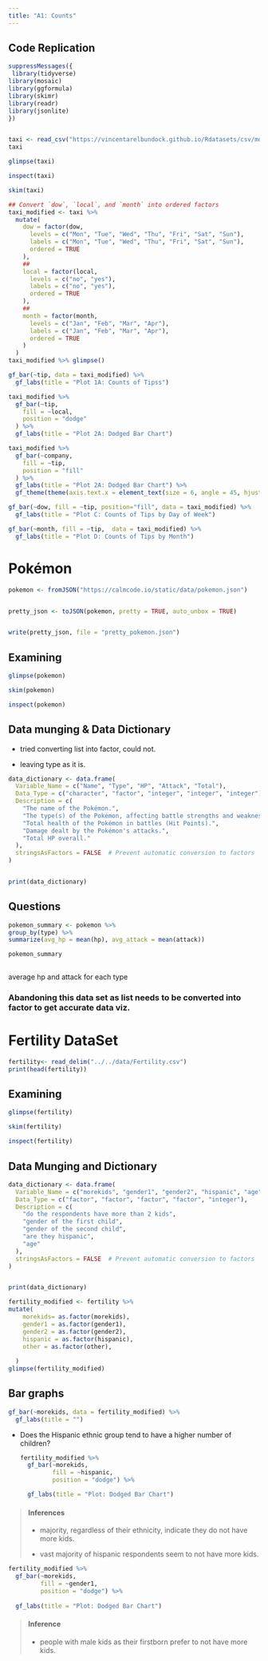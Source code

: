 ```yaml
---
title: "A1: Counts"
---
```


## Code Replication

```r
suppressMessages({
 library(tidyverse)
library(mosaic)
library(ggformula)
library(skimr)
library(readr)
library(jsonlite)
})
```

```         
```

```r
taxi <- read_csv("https://vincentarelbundock.github.io/Rdatasets/csv/modeldata/taxi.csv")
taxi
```

```r
glimpse(taxi)
```

```r
inspect(taxi)
```

```r
skim(taxi)
```

```r
## Convert `dow`, `local`, and `month` into ordered factors
taxi_modified <- taxi %>%
  mutate(
    dow = factor(dow,
      levels = c("Mon", "Tue", "Wed", "Thu", "Fri", "Sat", "Sun"),
      labels = c("Mon", "Tue", "Wed", "Thu", "Fri", "Sat", "Sun"),
      ordered = TRUE
    ),
    ##
    local = factor(local,
      levels = c("no", "yes"),
      labels = c("no", "yes"),
      ordered = TRUE
    ),
    ##
    month = factor(month,
      levels = c("Jan", "Feb", "Mar", "Apr"),
      labels = c("Jan", "Feb", "Mar", "Apr"),
      ordered = TRUE
    )
  )
taxi_modified %>% glimpse()
```

```r
gf_bar(~tip, data = taxi_modified) %>%
  gf_labs(title = "Plot 1A: Counts of Tipss")
```

```r
taxi_modified %>%
  gf_bar(~tip,
    fill = ~local, 
    position = "dodge"
  ) %>%
  gf_labs(title = "Plot 2A: Dodged Bar Chart")
```

```r
taxi_modified %>%
  gf_bar(~company,
    fill = ~tip,
    position = "fill"
  ) %>%
  gf_labs(title = "Plot 2A: Dodged Bar Chart") %>%
  gf_theme(theme(axis.text.x = element_text(size = 6, angle = 45, hjust = 1)))
```

```r
gf_bar(~dow, fill = ~tip, position="fill", data = taxi_modified) %>%
  gf_labs(title = "Plot C: Counts of Tips by Day of Week")
```

```r
gf_bar(~month, fill = ~tip,  data = taxi_modified) %>%
  gf_labs(title = "Plot D: Counts of Tips by Month")
```

# Pokémon 

```r
pokemon <- fromJSON("https://calmcode.io/static/data/pokemon.json")


pretty_json <- toJSON(pokemon, pretty = TRUE, auto_unbox = TRUE)


write(pretty_json, file = "pretty_pokemon.json")


```

## Examining

```r
glimpse(pokemon)
```

```r
skim(pokemon)
```

```r
inspect(pokemon)
```

## Data munging & Data Dictionary

-   tried converting list into factor, could not.

-   leaving type as it is.

```r
data_dictionary <- data.frame(
  Variable_Name = c("Name", "Type", "HP", "Attack", "Total"),
  Data_Type = c("character", "factor", "integer", "integer", "integer"),
  Description = c(
    "The name of the Pokémon.",
    "The type(s) of the Pokémon, affecting battle strengths and weaknesses.",
    "Total health of the Pokémon in battles (Hit Points).",
    "Damage dealt by the Pokémon's attacks.",
    "Total HP overall."
  ),
  stringsAsFactors = FALSE  # Prevent automatic conversion to factors
)


print(data_dictionary)


```

## Questions 

```r
pokemon_summary <- pokemon %>%
group_by(type) %>%
summarize(avg_hp = mean(hp), avg_attack = mean(attack))

pokemon_summary
  
```

average hp and attack for each type

### Abandoning this data set as list needs to be converted into factor to get accurate data viz. 

# Fertility DataSet 

```r
fertility<- read_delim("../../data/Fertility.csv")
print(head(fertility))
```

## Examining

```r
glimpse(fertility)
```

```r
skim(fertility)
```

```r
inspect(fertility)
```

## Data Munging and Dictionary

```r
data_dictionary <- data.frame(
  Variable_Name = c("morekids", "gender1", "gender2", "hispanic", "age"),
  Data_Type = c("factor", "factor", "factor", "factor", "integer"),
  Description = c(
    "do the respondents have more than 2 kids",
    "gender of the first child",
    "gender of the second child",
    "are they hispanic",
    "age"
  ),
  stringsAsFactors = FALSE  # Prevent automatic conversion to factors
)


print(data_dictionary)
```

```r
fertility_modified <- fertility %>%
mutate(
    morekids= as.factor(morekids),  
    gender1 = as.factor(gender1),
    gender2 = as.factor(gender2),
    hispanic = as.factor(hispanic),
    other = as.factor(other),
    
  )
glimpse(fertility_modified)
```

## Bar graphs 

```r
gf_bar(~morekids, data = fertility_modified) %>%
  gf_labs(title = "")

```

-   Does the Hispanic ethnic group tend to have a higher number of children?

    ```r
    fertility_modified %>%
      gf_bar(~morekids, 
             fill = ~hispanic, 
             position = "dodge") %>%
      
      gf_labs(title = "Plot: Dodged Bar Chart")
    ```

> #### Inferences
>
> -   majority, regardless of their ethnicity, indicate they do not have more kids.
>
> -   vast majority of hispanic respondents seem to not have more kids.

```r
fertility_modified %>%
  gf_bar(~morekids, 
         fill = ~gender1, 
         position = "dodge") %>%
  
  gf_labs(title = "Plot: Dodged Bar Chart")
```

> #### Inference
>
> -   people with male kids as their firstborn prefer to not have more kids.
